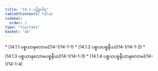 ```yaml
---
title: "14.1 ပဋိစ္စဝါရ"
tableOfContents: false
sidebar:
  order: 1
type: "tipitaka"
basket: "ab"
---
```



<DynamicBreadcrumb />



<TableOfContents>
* [14.1.1 ပစ္စယာနုလောမ](14-1/14-1-1)
* [14.1.2 ပစ္စယပစ္စနီယ](14-1/14-1-2)
* [14.1.3 ပစ္စယာနုလောမပစ္စနီယ](14-1/14-1-3)
* [14.1.4 ပစ္စယပစ္စနီယာနုလောမ](14-1/14-1-4)
</TableOfContents>